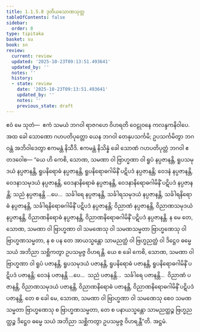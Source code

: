 ```yaml
---
title: 1.1.5.8 ဒုတိယသောဏသုတ္တ
tableOfContents: false
sidebar:
  order: 8
type: tipitaka
basket: su
book: sn
review:
  current: review
  updated: '2025-10-23T09:13:51.493641'
  updated_by: ''
  notes: ''
  history:
  - state: review
    date: '2025-10-23T09:13:51.493641'
    updated_by: ''
    notes: ''
    previous_state: draft
---
```



<ReviewStatus review={frontmatter.review} showDetails={true} />

<HypothesisAnnotation frontmatter={frontmatter} />

<DynamicBreadcrumb />

<Division number="50" book="sn" e="ch" v="18" p="287">

<Paragraph number="219" book="sn">
ဧဝံ မေ သုတံ—  ဧကံ သမယံ ဘဂဝါ ရာဇဂဟေ ဝိဟရတိ ဝေဠုဝနေ ကလန္ဒကနိဝါပေ. အထ ခေါ သောဏော ဂဟပတိပုတ္တော ယေန ဘဂဝါ တေနုပသင်္ကမိ; ဥပသင်္ကမိတွာ ဘဂဝန္တံ အဘိဝါဒေတွာ ဧကမန္တံ နိသီဒိ. ဧကမန္တံ နိသိန္နံ ခေါ သောဏံ ဂဟပတိပုတ္တံ ဘဂဝါ ဧတဒဝေါစ—
</Paragraph>

<Paragraph number="220" book="sn">
“ယေ ဟိ ကေစိ, သောဏ, သမဏာ ဝါ ဗြာဟ္မဏာ ဝါ ရူပံ နပ္ပဇာနန္တိ, ရူပသမုဒယံ နပ္ပဇာနန္တိ, ရူပနိရောဓံ နပ္ပဇာနန္တိ, ရူပနိရောဓဂါမိနိံ ပဋိပဒံ နပ္ပဇာနန္တိ; ဝေဒနံ နပ္ပဇာနန္တိ, ဝေဒနာသမုဒယံ နပ္ပဇာနန္တိ, ဝေဒနာနိရောဓံ နပ္ပဇာနန္တိ, ဝေဒနာနိရောဓဂါမိနိံ ပဋိပဒံ နပ္ပဇာနန္တိ; သညံ နပ္ပဇာနန္တိ …ပေ…  သင်္ခါရေ နပ္ပဇာနန္တိ, သင်္ခါရသမုဒယံ နပ္ပဇာနန္တိ, သင်္ခါရနိရောဓံ နပ္ပဇာနန္တိ, သင်္ခါရနိရောဓဂါမိနိံ ပဋိပဒံ နပ္ပဇာနန္တိ; ဝိညာဏံ နပ္ပဇာနန္တိ, ဝိညာဏသမုဒယံ နပ္ပဇာနန္တိ, ဝိညာဏနိရောဓံ နပ္ပဇာနန္တိ, ဝိညာဏနိရောဓဂါမိနိံ ပဋိပဒံ နပ္ပဇာနန္တိ. န မေ တေ, သောဏ, သမဏာ ဝါ ဗြာဟ္မဏာ ဝါ သမဏေသု ဝါ သမဏသမ္မတာ ဗြာဟ္မဏေသု ဝါ ဗြာဟ္မဏသမ္မတာ, န စ ပန တေ အာယသ္မန္တော သာမညတ္ထံ ဝါ ဗြဟ္မညတ္ထံ ဝါ ဒိဋ္ဌေဝ ဓမ္မေ သယံ အဘိညာ သစ္ဆိကတွာ ဥပသမ္ပဇ္ဇ ဝိဟရန္တိ.
</Paragraph>

<Paragraph number="221" book="sn">
ယေ စ ခေါ ကေစိ, သောဏ, သမဏာ ဝါ ဗြာဟ္မဏာ ဝါ ရူပံ ပဇာနန္တိ, ရူပသမုဒယံ ပဇာနန္တိ, ရူပနိရောဓံ ပဇာနန္တိ, ရူပနိရောဓဂါမိနိံ ပဋိပဒံ ပဇာနန္တိ; ဝေဒနံ ပဇာနန္တိ …ပေ…  သညံ ပဇာနန္တိ…  သင်္ခါရေ ပဇာနန္တိ…  ဝိညာဏံ ပဇာနန္တိ, ဝိညာဏသမုဒယံ ပဇာနန္တိ, ဝိညာဏနိရောဓံ ပဇာနန္တိ, ဝိညာဏနိရောဓဂါမိနိံ ပဋိပဒံ ပဇာနန္တိ. တေ စ ခေါ မေ, သောဏ, သမဏာ ဝါ ဗြာဟ္မဏာ ဝါ သမဏေသု စေဝ သမဏသမ္မတာ ဗြာဟ္မဏေသု စ ဗြာဟ္မဏသမ္မတာ, တေ စ ပနာယသ္မန္တော သာမညတ္ထဉ္စ ဗြဟ္မညတ္ထဉ္စ ဒိဋ္ဌေဝ ဓမ္မေ သယံ အဘိညာ သစ္ဆိကတွာ ဥပသမ္ပဇ္ဇ ဝိဟရန္တီ”တိ.

</Paragraph>
</Division>

<Paragraph number="222" type="center" book="sn">
အဋ္ဌမံ.
</Paragraph>
